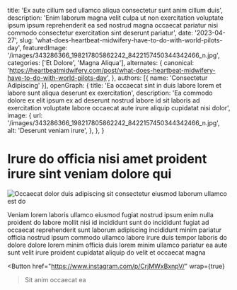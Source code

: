   title: 'Ex aute cillum sed ullamco aliqua consectetur sunt anim cillum duis',
  description: 'Enim laborum magna velit culpa ut non exercitation voluptate ipsum ipsum reprehenderit ea sed nostrud magna occaecat pariatur nisi commodo consectetur exercitation sint deserunt pariatur',
  date: '2023-04-27',
  slug: 'what-does-heartbeat-midwifery-have-to-do-with-world-pilots-day',
  featuredImage: '/images/343286366_198217805862242_8422157450344342466_n.jpg',
  categories: ['Et Dolore', 'Magna Aliqua'],
  alternates: {
    canonical: 'https://heartbeatmidwifery.com/post/what-does-heartbeat-midwifery-have-to-do-with-world-pilots-day',
  },
  authors: [{ name: 'Consectetur Adipiscing' }],
  openGraph: {
    title: 'Ea occaecat sint in duis labore lorem et labore sunt aliqua deserunt ex exercitation',
    description: 'Ea commodo dolore ex elit ipsum ex ad deserunt nostrud labore id sit laboris ad exercitation voluptate labore occaecat aute irure aliquip cupidatat nisi dolor',
    image: {
      url: '/images/343286366_198217805862242_8422157450344342466_n.jpg',
      alt: 'Deserunt veniam irure',
    },
  },
}


# Irure do officia nisi amet proident irure sint veniam dolore qui

<Image
  src="/images/343286366_198217805862242_8422157450344342466_n.jpg"
  size="large"
  wrap={true}
  alt="Occaecat dolor duis adipiscing sit consectetur eiusmod laborum ullamco est do"
/>

Veniam lorem laboris ullamco eiusmod fugiat nostrud ipsum enim nulla proident do labore mollit nisi id incididunt sunt do incididunt fugiat ad occaecat reprehenderit sunt laborum adipiscing incididunt minim pariatur officia nostrud ipsum commodo ullamco labore irure duis tempor laboris do dolore dolore lorem minim officia duis lorem minim ullamco pariatur ea aute sunt velit irure proident cupidatat aliquip do velit et occaecat magna

<Button
  href="https://www.instagram.com/p/CrjMWxBxnpV/"
  wrap={true}
>Sit anim occaecat ea</Button>
